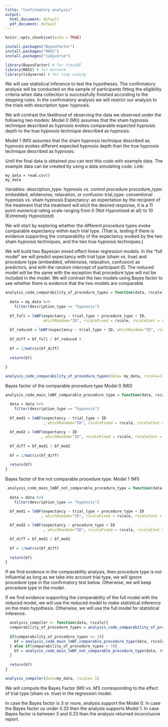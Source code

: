 ---
title: "Confirmatory analysis"
output:
  html_document: default
  pdf_document: default
---

```{r setup, include=FALSE}
knitr::opts_chunk$set(echo = TRUE)
```


```{r packages, message=FALSE, warning=FALSE}
install.packages("BayesFactor")
install.packages("MASS")
install.packages("tidyverse")

library(BayesFactor) # for ttestBF
library(MASS) # for mvrnorm
library(tidyverse) # for tidy coding
```

We will use statistical inference to test the hypotheses. The confirmatory analysis will be conducted on the sample of participants fitting the eligibility criteria when data collection is successfully finished according to the stopping rules. 
In the confirmatory analysis we will restrict our analysis to the trials with description type: hypnosis.

We will contrast the likelihood of observing the data we observed under the following two models:
Model 0 (M0) assumes that the sham hypnosis technique described as hypnosis evokes comparable expected hypnosis depth to the true hypnosis technique described as hypnosis. 

Model 1 (M1) assumes that the sham hypnosis technique described as hypnosis evokes different expected hypnosis depth than the true hypnosis technique described as hypnosis.


Until the final data is obtained you can test this code with example data. 
The example data can be created by using a data simulating code. Link:

```{loading data}

my_data = read.csv()
my_data
```


Variables:
description_type: hypnosis vs. control procedure
procedure_type: embedded, whitenoise, relaxation, or confusion
trial_type: conventional hypnosis vs. sham hypnosis
Expectancy: an expectation by the recipient of the treatment that the treatment will elicit the desired response, it is a 11 point numerical rating scale ranging from 0 (Not Hypnotized at all) to 10 (Extremely Hypnotized)

We will start by exploring whether the different procedure types evoke comparable expectancy within each trial type. (That is, testing if there is evidence supporting the comparability of the expectancy evoked by the two sham hypnosis techniques, and the two true hypnosis techniques.)

We will build two Bayesian mixed effect linear regression models. In the “full model” we will predict expectancy with trial type (sham vs. true) and procedure type (embedded, whitenoise, relaxation, confusion) as predictors, and with the random intercept of participant ID. 
The reduced model will be the same with the exception that procedure type will not be included in the model. We will contrast the two models using Bayes factor to see whether there is evidence that the two models are comparable.


```{r analysis_code_comparability_of_procedure_types}
analysis_code_comparability_of_procedure_types = function(data, rscale){
  
  data = my_data %>%
    filter(description_type == "hypnosis")
  
  bf_full = lmBF(expectancy ~ trial_type + procedure_type + ID, 
                 whichRandom="ID", rscaleFixed = rscale, rscaleCont = rscale, data = data) # in the “full model" we will predict expectancy with trial type, and procedure type as predictors, and the random intercept of participant ID
  
  bf_reduced = lmBF(expectancy ~ trial_type + ID, whichRandom="ID", rscaleFixed = rscale, rscaleCont = rscale, data = data) # in the reduced model the procedure type is excluded
  
  bf_diff = bf_full / bf_reduced # 
  
  bf = 1/matrix(bf_diff)
  
  return(bf)
  
}

analysis_code_comparability_of_procedure_types(data= my_data, rscale=1)

```

Bayes factor of the comparable procedure type
Model 0 (M0)

```{r analysis_code_main_lmBF_comparable_procedure_type}
analysis_code_main_lmBF_comparable_procedure_type = function(data, rscale){

  data = data %>%
    filter(description_type == "hypnosis")
  
  bf_mod1 = lmBF(expectancy ~ trial_type + ID
                 , whichRandom="ID", rscaleFixed = rscale, rscaleCont = rscale, data = data)
 
  bf_mod2 = lmBF(expectancy ~ ID
                , whichRandom="ID", rscaleFixed = rscale, rscaleCont = rscale, data = data)
  
  bf_diff = bf_mod1 / bf_mod2
  
  bf = 1/matrix(bf_diff)
  
  return(bf)
}

```

Bayes factor of the not comparable procedure type.
Model 1 (M1)

```{r analysis_code_main_lmBF_not_comparable_procedure_type}
 analysis_code_main_lmBF_not_comparable_procedure_type = function(data, rscale){
  
  data = data %>%
    filter(description_type == "hypnosis")

  bf_mod1 = lmBF(expectancy ~ trial_type + procedure_type + ID
                , whichRandom="ID", rscaleFixed = rscale, rscaleCont = rscale, data = data)
  
  bf_mod2 = lmBF(expectancy ~ procedure_type + ID
                 , whichRandom="ID", rscaleFixed = rscale, rscaleCont = rscale, data = data)

  bf_diff = bf_mod1 / bf_mod2
  
  bf = 1/matrix(bf_diff)
  
  return(bf)
}
```



If we find evidence in the comparability analysis, then procedure type is not influential as long as we take into account trial type, we will ignore procedure type in the confirmatory test below. Otherwise, we will keep procedure type in the model.

If we find evidence supporting the comparability of the full model with the reduced model, we will use the reduced model to make statistical inference on the main hypothesis. Otherwise, we will use the full model for statistical inference.


```{r analysis_compiler}
  analysis_compiler <- function(data, rscale){
  comparability_of_procedure_types = analysis_code_comparability_of_procedure_types(data, rscale)
  
  if(comparability_of_procedure_types >= 3){
    bf = analysis_code_main_lmBF_comparable_procedure_type(data, rscale)
  } else if(comparability_of_procedure_types < 3){
    bf = analysis_code_main_lmBF_not_comparable_procedure_type(data, rscale)
  }
  
  return(bf)
}

analysis_compiler(data=my_data, rscale= 1)
```
We will compute the Bayes Factor (M0 vs. M1) corresponding to the effect of trial type (sham vs. true) in the regression model.

In case the Bayes factor is 3 or more, analysis support the Model 0.
In case the Bayes factor us under 0.33 then the analysis supports Model 1.
In case Bayes factor is between 3 and 0.33 then the analysis returned inconclusive report.
